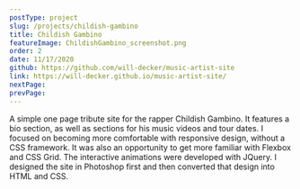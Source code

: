 ```yaml
---
postType: project
slug: /projects/childish-gambino
title: Childish Gambino
featureImage: ChildishGambino_screenshot.png
order: 2
date: 11/17/2020
github: https://github.com/will-decker/music-artist-site
link: https://will-decker.github.io/music-artist-site/
nextPage:
prevPage:
---
```


A simple one page tribute site for the rapper Childish Gambino. It features a bio section, as well as sections for his music videos and tour dates. I focused on becoming more comfortable with responsive design, without a CSS framework. It was also an opportunity to get more familiar with Flexbox and CSS Grid. The interactive animations were developed with JQuery. I designed the site in Photoshop first and then converted that design into HTML and CSS.

